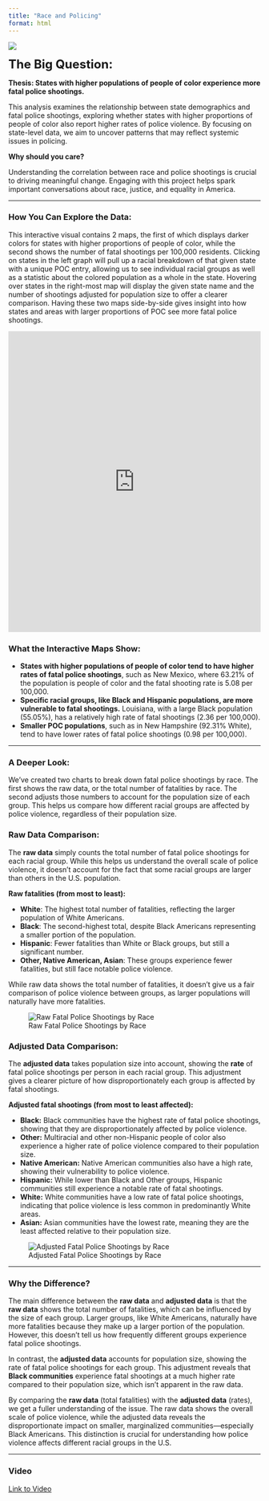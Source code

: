 ```yaml
---
title: "Race and Policing"
format: html
---
```


![](images/big_pic.png)

<span style="font-size: 24px;">**The Big Question:**</span>

**Thesis: States with higher populations of people of color experience more fatal police shootings.**

This analysis examines the relationship between state demographics and fatal police shootings, exploring whether states with higher proportions of people of color also report higher rates of police violence. By focusing on state-level data, we aim to uncover patterns that may reflect systemic issues in policing.

**Why should you care?**

Understanding the correlation between race and police shootings is crucial to driving meaningful change. Engaging with this project helps spark important conversations about race, justice, and equality in America.

------------------------------------------------------------------------

### How You Can Explore the Data:

This interactive visual contains 2 maps, the first of which displays darker colors for states with higher proportions of people of color, while the second shows the number of fatal shootings per 100,000 residents. Clicking on states in the left graph will pull up a racial breakdown of that given state with a unique POC entry, allowing us to see individual racial groups as well as a statistic about the colored population as a whole in the state. Hovering over states in the right-most map will display the given state name and the number of shootings adjusted for population size to offer a clearer comparison. Having these two maps side-by-side gives insight into how states and areas with larger proportions of POC see more fatal police shootings.

```{=html}
<iframe src="https://marissa-alfieri.shinyapps.io/myapp/" 
        width="100%" 
        height="600" 
        frameborder="0">
</iframe>
```

### What the Interactive Maps Show:

- **States with higher populations of people of color tend to have higher rates of fatal police shootings**, such as New Mexico, where 63.21% of the population is people of color and the fatal shooting rate is 5.08 per 100,000.
- **Specific racial groups, like Black and Hispanic populations, are more vulnerable to fatal shootings.** Louisiana, with a large Black population (55.05%), has a relatively high rate of fatal shootings (2.36 per 100,000).
- **Smaller POC populations**, such as in New Hampshire (92.31% White), tend to have lower rates of fatal police shootings (0.98 per 100,000).

------------------------------------------------------------------------

### A Deeper Look:

We’ve created two charts to break down fatal police shootings by race. The first shows the raw data, or the total number of fatalities by race. The second adjusts those numbers to account for the population size of each group. This helps us compare how different racial groups are affected by police violence, regardless of their population size.

### Raw Data Comparison:

The **raw data** simply counts the total number of fatal police shootings for each racial group. While this helps us understand the overall scale of police violence, it doesn’t account for the fact that some racial groups are larger than others in the U.S. population.

**Raw fatalities (from most to least):**

- **White**: The highest total number of fatalities, reflecting the larger population of White Americans.
- **Black**: The second-highest total, despite Black Americans representing a smaller portion of the population.
- **Hispanic**: Fewer fatalities than White or Black groups, but still a significant number.
- **Other, Native American, Asian**: These groups experience fewer fatalities, but still face notable police violence.

While raw data shows the total number of fatalities, it doesn't give us a fair comparison of police violence between groups, as larger populations will naturally have more fatalities.

![Raw Fatal Police Shootings by Race](images/Race().png)


### Adjusted Data Comparison:

The **adjusted data** takes population size into account, showing the **rate** of fatal police shootings per person in each racial group. This adjustment gives a clearer picture of how disproportionately each group is affected by fatal shootings.

**Adjusted fatal shootings (from most to least affected):**

- **Black:**  Black communities have the highest rate of fatal police shootings, showing that they are disproportionately affected by police violence.
- **Other:** Multiracial and other non-Hispanic people of color also experience a higher rate of police violence compared to their population size.
- **Native American:** Native American communities also have a high rate, showing their vulnerability to police violence.
- **Hispanic:** While lower than Black and Other groups, Hispanic communities still experience a notable rate of fatal shootings.
- **White:** White communities have a low rate of fatal police shootings, indicating that police violence is less common in predominantly White areas.
- **Asian:** Asian communities have the lowest rate, meaning they are the least affected relative to their population size.

![Adjusted Fatal Police Shootings by Race](images/Race(PProp).png)

---

### Why the Difference?

The main difference between the **raw data** and **adjusted data** is that the **raw data** shows the total number of fatalities, which can be influenced by the size of each group. Larger groups, like White Americans, naturally have more fatalities because they make up a larger portion of the population. However, this doesn't tell us how frequently different groups experience fatal police shootings.

In contrast, the **adjusted data** accounts for population size, showing the rate of fatal police shootings for each group. This adjustment reveals that **Black communities** experience fatal shootings at a much higher rate compared to their population size, which isn’t apparent in the raw data.

By comparing the **raw data** (total fatalities) with the **adjusted data** (rates), we get a fuller understanding of the issue. The raw data shows the overall scale of police violence, while the adjusted data reveals the disproportionate impact on smaller, marginalized communities—especially Black Americans. This distinction is crucial for understanding how police violence affects different racial groups in the U.S.

---

### Video

[Link to Video](https://drive.google.com/file/d/1bcDZtYgbYdQnfBSB3GSPCa6a7wuL7dmL/view?usp=sharing)

